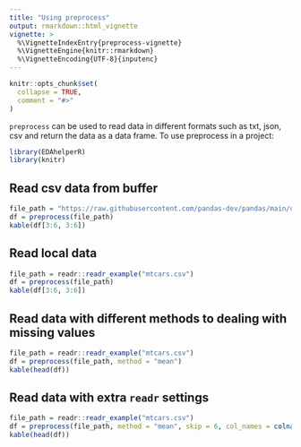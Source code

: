 ```yaml
---
title: "Using preprocess"
output: rmarkdown::html_vignette
vignette: >
  %\VignetteIndexEntry{preprocess-vignette}
  %\VignetteEngine{knitr::rmarkdown}
  %\VignetteEncoding{UTF-8}{inputenc}
---
```


```r
knitr::opts_chunk$set(
  collapse = TRUE,
  comment = "#>"
)
```

`preprocess` can be used to read data in different formats such as txt, json, csv and return the data as a data  frame. To use preprocess in a project:
```r
library(EDAhelperR)
library(knitr)
```

## Read csv data from buffer
```r
file_path = "https://raw.githubusercontent.com/pandas-dev/pandas/main/doc/data/titanic.csv"
df = preprocess(file_path)
kable(df[3:6, 3:6])
```
## Read local data
```r
file_path = readr::readr_example("mtcars.csv")
df = preprocess(file_path)
kable(df[3:6, 3:6])
```
## Read data with different methods to dealing with missing values
```r
file_path = readr::readr_example("mtcars.csv")
df = preprocess(file_path, method = "mean")
kable(head(df))
```
## Read data with extra `readr` settings
```r
file_path = readr::readr_example("mtcars.csv")
df = preprocess(file_path, method = "mean", skip = 6, col_names = colnames(df))
kable(head(df))
```
